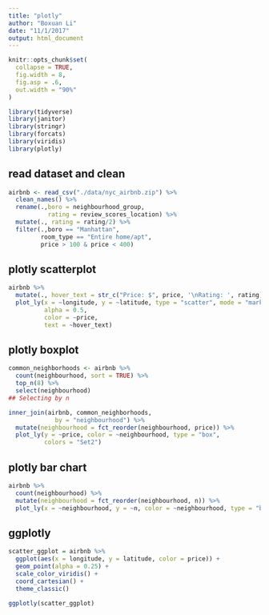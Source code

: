```yaml
---
title: "plotly"
author: "Boxuan Li"
date: "11/1/2017"
output: html_document
---
```


```r
knitr::opts_chunk$set(
  collapse = TRUE,
  fig.width = 8,
  fig.asp = .6,
  out.width = "90%"
)

library(tidyverse)
library(janitor)
library(stringr)
library(forcats)
library(viridis)
library(plotly)
```

## read dataset and clean
```r
airbnb <- read_csv("./data/nyc_airbnb.zip") %>%
  clean_names() %>%
  rename(.,boro = neighbourhood_group,
           rating = review_scores_location) %>%
  mutate(., rating = rating/2) %>%
  filter(.,boro == "Manhattan",
         room_type == "Entire home/apt",
         price > 100 & price < 400)
``` 

## plotly scatterplot
```r
airbnb %>%
  mutate(., hover_text = str_c("Price: $", price, '\nRating: ', rating)) %>%
  plot_ly(x = ~longitude, y = ~latitude, type = "scatter", mode = "markers",
          alpha = 0.5, 
          color = ~price,
          text = ~hover_text)
```

## plotly boxplot
```r
common_neighborhoods <- airbnb %>% 
  count(neighbourhood, sort = TRUE) %>% 
  top_n(8) %>% 
  select(neighbourhood)
## Selecting by n

inner_join(airbnb, common_neighborhoods,
             by = "neighbourhood") %>% 
  mutate(neighbourhood = fct_reorder(neighbourhood, price)) %>% 
  plot_ly(y = ~price, color = ~neighbourhood, type = "box",
          colors = "Set2")
```

## plotly bar chart
```r
airbnb %>% 
  count(neighbourhood) %>% 
  mutate(neighbourhood = fct_reorder(neighbourhood, n)) %>% 
  plot_ly(x = ~neighbourhood, y = ~n, color = ~neighbourhood, type = "bar")
```

## ggplotly
```r
scatter_ggplot = airbnb %>%
  ggplot(aes(x = longitude, y = latitude, color = price)) +
  geom_point(alpha = 0.25) +
  scale_color_viridis() +
  coord_cartesian() +
  theme_classic()

ggplotly(scatter_ggplot)
```



